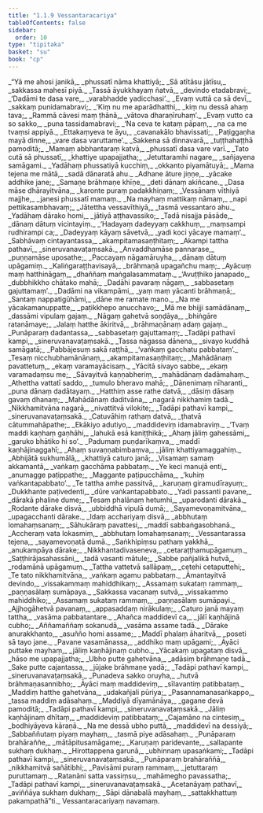 ```yaml
---
title: "1.1.9 Vessantaracariya"
tableOfContents: false
sidebar:
  order: 10
type: "tipitaka"
basket: "su"
book: "cp"
---
```



<DynamicBreadcrumb />

<Division number="67" book="cp">

<Paragraph number="76" type="verses" book="cp">
_“Yā me ahosi janikā,_  
_phussatī nāma khattiyā;_  
_Sā atītāsu jātīsu,_  
_sakkassa mahesī piyā._  

</Paragraph>

</Division>
<Division number="68" book="cp">

<Paragraph number="77" type="verses" book="cp">
_Tassā āyukkhayaṃ ñatvā,_  
_devindo etadabravi;_  
_‘Dadāmi te dasa vare,_  
_varabhadde yadicchasi’._  

</Paragraph>

</Division>
<Division number="69" book="cp">

<Paragraph number="78" type="verses" book="cp">
_Evaṃ vuttā ca sā devī,_  
_sakkaṃ punidamabravi;_  
_‘Kiṃ nu me aparādhatthi,_  
_kiṃ nu dessā ahaṃ tava;_  
_Rammā cāvesi maṃ ṭhānā,_  
_vātova dharaṇīruhaṃ’._  

</Paragraph>

</Division>
<Division number="70" book="cp">

<Paragraph number="79" type="verses" book="cp">
_Evaṃ vutto ca so sakko,_  
_puna tassidamabravi;_  
_‘Na ceva te kataṃ pāpaṃ,_  
_na ca me tvaṃsi appiyā._  

</Paragraph>

</Division>
<Division number="71" book="cp">

<Paragraph number="80" type="verses" book="cp">
_Ettakaṃyeva te āyu,_  
_cavanakālo bhavissati;_  
_Paṭiggaṇha mayā dinne,_  
_vare dasa varuttame’._  

</Paragraph>

</Division>
<Division number="72" book="cp">

<Paragraph number="81" type="verses" book="cp">
_Sakkena sā dinnavarā,_  
_tuṭṭhahaṭṭhā pamoditā;_  
_Mamaṃ abbhantaraṃ katvā,_  
_phussatī dasa vare varī._  

</Paragraph>

</Division>
<Division number="73" book="cp">

<Paragraph number="82" type="verses" book="cp">
_Tato cutā sā phussatī,_  
_khattiye upapajjatha;_  
_Jetuttaramhi nagare,_  
_sañjayena samāgami._  

</Paragraph>

</Division>
<Division number="74" book="cp">

<Paragraph number="83" type="verses" book="cp">
_Yadāhaṃ phussatiyā kucchiṃ,_  
_okkanto piyamātuyā;_  
_Mama tejena me mātā,_  
_sadā dānaratā ahu._  

</Paragraph>

</Division>
<Division number="75" book="cp">

<Paragraph number="84" type="verses" book="cp">
_Adhane āture jiṇṇe,_  
_yācake addhike jane;_  
_Samaṇe brāhmaṇe khīṇe,_  
_deti dānaṃ akiñcane._  

</Paragraph>

</Division>
<Division number="76" book="cp">

<Paragraph number="85" type="verses" book="cp">
_Dasa māse dhārayitvāna,_  
_karonte puraṃ padakkhiṇaṃ;_  
_Vessānaṃ vīthiyā majjhe,_  
_janesi phussatī mamaṃ._  

</Paragraph>

</Division>
<Division number="77" book="cp">

<Paragraph number="86" type="verses" book="cp">
_Na mayhaṃ mattikaṃ nāmaṃ,_  
_napi pettikasambhavaṃ;_  
_Jātettha vessavīthiyā,_  
_tasmā vessantaro ahu._  

</Paragraph>

</Division>
<Division number="78" book="cp">

<Paragraph number="87" type="verses" book="cp">
_Yadāhaṃ dārako homi,_  
_jātiyā aṭṭhavassiko;_  
_Tadā nisajja pāsāde,_  
_dānaṃ dātuṃ vicintayiṃ._  

</Paragraph>

</Division>
<Division number="79" book="cp">

<Paragraph number="88" type="verses" book="cp">
_‘Hadayaṃ dadeyyaṃ cakkhuṃ,_  
_maṃsampi rudhirampi ca;_  
_Dadeyyaṃ kāyaṃ sāvetvā,_  
_yadi koci yācaye mamaṃ’._  

</Paragraph>

</Division>
<Division number="80" book="cp">

<Paragraph number="89" type="verses" book="cp">
_Sabhāvaṃ cintayantassa,_  
_akampitamasaṇṭhitaṃ;_  
_Akampi tattha pathavī,_  
_sineruvanavaṭaṃsakā._  

</Paragraph>

</Division>
<Division number="81" book="cp">

<Paragraph number="90" type="verses" book="cp">
_Anvaddhamāse pannarase,_  
_puṇṇamāse uposathe;_  
_Paccayaṃ nāgamāruyha,_  
_dānaṃ dātuṃ upāgamiṃ._  

</Paragraph>

</Division>
<Division number="82" book="cp">

<Paragraph number="91" type="verses" book="cp">
_Kaliṅgaraṭṭhavisayā,_  
_brāhmaṇā upagañchu maṃ;_  
_Ayācuṃ maṃ hatthināgaṃ,_  
_dhaññaṃ maṅgalasammataṃ._  

</Paragraph>

</Division>
<Division number="83" book="cp">

<Paragraph number="92" type="verses" book="cp">
_‘Avuṭṭhiko janapado,_  
_dubbhikkho chātako mahā;_  
_Dadāhi pavaraṃ nāgaṃ,_  
_sabbasetaṃ gajuttamaṃ’._  

</Paragraph>

</Division>
<Division number="84" book="cp">

<Paragraph number="93" type="verses" book="cp">
_Dadāmi na vikampāmi,_  
_yaṃ maṃ yācanti brāhmaṇā;_  
_Santaṃ nappatigūhāmi,_  
_dāne me ramate mano._  

</Paragraph>

</Division>
<Division number="85" book="cp">

<Paragraph number="94" type="verses" book="cp">
_Na me yācakamanuppatte,_  
_paṭikkhepo anucchavo;_  
_Mā me bhijji samādānaṃ,_  
_dassāmi vipulaṃ gajaṃ._  

</Paragraph>

</Division>
<Division number="86" book="cp">

<Paragraph number="95" type="verses" book="cp">
_Nāgaṃ gahetvā soṇḍāya,_  
_bhiṅgāre ratanāmaye;_  
_Jalaṃ hatthe ākiritvā,_  
_brāhmaṇānaṃ adaṃ gajaṃ._  

</Paragraph>

</Division>
<Division number="87" book="cp">

<Paragraph number="96" type="verses" book="cp">
_Punāparaṃ dadantassa,_  
_sabbasetaṃ gajuttamaṃ;_  
_Tadāpi pathavī kampi,_  
_sineruvanavaṭaṃsakā._  

</Paragraph>

</Division>
<Division number="88" book="cp">

<Paragraph number="97" type="verses" book="cp">
_Tassa nāgassa dānena,_  
_sivayo kuddhā samāgatā;_  
_Pabbājesuṃ sakā raṭṭhā,_  
_‘vaṅkaṃ gacchatu pabbataṃ’._  

</Paragraph>

</Division>
<Division number="89" book="cp">

<Paragraph number="98" type="verses" book="cp">
_Tesaṃ nicchubhamānānaṃ,_  
_akampitamasaṇṭhitaṃ;_  
_Mahādānaṃ pavattetuṃ,_  
_ekaṃ varamayācisaṃ._  

</Paragraph>

</Division>
<Division number="90" book="cp">

<Paragraph number="99" type="verses" book="cp">
_Yācitā sivayo sabbe,_  
_ekaṃ varamadaṃsu me;_  
_Sāvayitvā kaṇṇabheriṃ,_  
_mahādānaṃ dadāmahaṃ._  

</Paragraph>

</Division>
<Division number="91" book="cp">

<Paragraph number="100" type="verses" book="cp">
_Athettha vattatī saddo,_  
_tumulo bheravo mahā;_  
_Dānenimaṃ nīharanti,_  
_puna dānaṃ dadātayaṃ._  

</Paragraph>

</Division>
<Division number="92" book="cp">

<Paragraph number="101" type="verses" book="cp">
_Hatthiṃ asse rathe datvā,_  
_dāsiṃ dāsaṃ gavaṃ dhanaṃ;_  
_Mahādānaṃ daditvāna,_  
_nagarā nikkhamiṃ tadā._  

</Paragraph>

</Division>
<Division number="93" book="cp">

<Paragraph number="102" type="verses" book="cp">
_Nikkhamitvāna nagarā,_  
_nivattitvā vilokite;_  
_Tadāpi pathavī kampi,_  
_sineruvanavaṭaṃsakā._  

</Paragraph>

</Division>
<Division number="94" book="cp">

<Paragraph number="103" type="verses" book="cp">
_Catuvāhiṃ rathaṃ datvā,_  
_ṭhatvā cātummahāpathe;_  
_Ekākiyo adutiyo,_  
_maddideviṃ idamabraviṃ._  

</Paragraph>

</Division>
<Division number="95" book="cp">

<Paragraph number="104" type="verses" book="cp">
_‘Tvaṃ maddi kaṇhaṃ gaṇhāhi,_  
_lahukā esā kaniṭṭhikā;_  
_Ahaṃ jāliṃ gahessāmi,_  
_garuko bhātiko hi so’._  

</Paragraph>

</Division>
<Division number="96" book="cp">

<Paragraph number="105" type="verses" book="cp">
_Padumaṃ puṇḍarīkaṃva,_  
_maddī kaṇhājinaggahī;_  
_Ahaṃ suvaṇṇabimbaṃva,_  
_jāliṃ khattiyamaggahiṃ._  

</Paragraph>

</Division>
<Division number="97" book="cp">

<Paragraph number="106" type="verses" book="cp">
_Abhijātā sukhumālā,_  
_khattiyā caturo janā;_  
_Visamaṃ samaṃ akkamantā,_  
_vaṅkaṃ gacchāma pabbataṃ._  

</Paragraph>

</Division>
<Division number="98" book="cp">

<Paragraph number="107" type="verses" book="cp">
_Ye keci manujā enti,_  
_anumagge paṭippathe;_  
_Maggante paṭipucchāma,_  
_‘kuhiṃ vaṅkantapabbato’._  

</Paragraph>

</Division>
<Division number="99" book="cp">

<Paragraph number="108" type="verses" book="cp">
_Te tattha amhe passitvā,_  
_karuṇaṃ giramudīrayuṃ;_  
_Dukkhante paṭivedenti,_  
_dūre vaṅkantapabbato._  

</Paragraph>

</Division>
<Division number="100" book="cp">

<Paragraph number="109" type="verses" book="cp">
_Yadi passanti pavane,_  
_dārakā phaline dume;_  
_Tesaṃ phalānaṃ hetumhi,_  
_uparodanti dārakā._  

</Paragraph>

</Division>
<Division number="101" book="cp">

<Paragraph number="110" type="verses" book="cp">
_Rodante dārake disvā,_  
_ubbiddhā vipulā dumā;_  
_Sayamevoṇamitvāna,_  
_upagacchanti dārake._  

</Paragraph>

</Division>
<Division number="102" book="cp">

<Paragraph number="111" type="verses" book="cp">
_Idaṃ acchariyaṃ disvā,_  
_abbhutaṃ lomahaṃsanaṃ;_  
_Sāhukāraṃ pavattesi,_  
_maddī sabbaṅgasobhanā._  

</Paragraph>

</Division>
<Division number="103" book="cp">

<Paragraph number="112" type="verses" book="cp">
_Accheraṃ vata lokasmiṃ,_  
_abbhutaṃ lomahaṃsanaṃ;_  
_Vessantarassa tejena,_  
_sayamevoṇatā dumā._  

</Paragraph>

</Division>
<Division number="104" book="cp">

<Paragraph number="113" type="verses" book="cp">
_Saṅkhipiṃsu pathaṃ yakkhā,_  
_anukampāya dārake;_  
_Nikkhantadivaseneva,_  
_cetaraṭṭhamupāgamuṃ._  

</Paragraph>

</Division>
<Division number="105" book="cp">

<Paragraph number="114" type="verses" book="cp">
_Saṭṭhirājasahassāni,_  
_tadā vasanti mātule;_  
_Sabbe pañjalikā hutvā,_  
_rodamānā upāgamuṃ._  

</Paragraph>

</Division>
<Division number="106" book="cp">

<Paragraph number="115" type="verses" book="cp">
_Tattha vattetvā sallāpaṃ,_  
_cetehi cetaputtehi;_  
_Te tato nikkhamitvāna,_  
_vaṅkaṃ agamu pabbataṃ._  

</Paragraph>

</Division>
<Division number="107" book="cp">

<Paragraph number="116" type="verses" book="cp">
_Āmantayitvā devindo,_  
_vissakammaṃ mahiddhikaṃ;_  
_Assamaṃ sukataṃ rammaṃ,_  
_paṇṇasālaṃ sumāpaya._  

</Paragraph>

</Division>
<Division number="108" book="cp">

<Paragraph number="117" type="verses" book="cp">
_Sakkassa vacanaṃ sutvā,_  
_vissakammo mahiddhiko;_  
_Assamaṃ sukataṃ rammaṃ,_  
_paṇṇasālaṃ sumāpayi._  

</Paragraph>

</Division>
<Division number="109" book="cp">

<Paragraph number="118" type="verses" book="cp">
_Ajjhogāhetvā pavanaṃ,_  
_appasaddaṃ nirākulaṃ;_  
_Caturo janā mayaṃ tattha,_  
_vasāma pabbatantare._  

</Paragraph>

</Division>
<Division number="110" book="cp">

<Paragraph number="119" type="verses" book="cp">
_Ahañca maddidevī ca,_  
_jālī kaṇhājinā cubho;_  
_Aññamaññaṃ sokanudā,_  
_vasāma assame tadā._  

</Paragraph>

</Division>
<Division number="111" book="cp">

<Paragraph number="120" type="verses" book="cp">
_Dārake anurakkhanto,_  
_asuñño homi assame;_  
_Maddī phalaṃ āharitvā,_  
_poseti sā tayo jane._  

</Paragraph>

</Division>
<Division number="112" book="cp">

<Paragraph number="121" type="verses" book="cp">
_Pavane vasamānassa,_  
_addhiko maṃ upāgami;_  
_Āyāci puttake mayhaṃ,_  
_jāliṃ kaṇhājinaṃ cubho._  

</Paragraph>

</Division>
<Division number="113" book="cp">

<Paragraph number="122" type="verses" book="cp">
_Yācakaṃ upagataṃ disvā,_  
_hāso me upapajjatha;_  
_Ubho putte gahetvāna,_  
_adāsiṃ brāhmaṇe tadā._  

</Paragraph>

</Division>
<Division number="114" book="cp">

<Paragraph number="123" type="verses" book="cp">
_Sake putte cajantassa,_  
_jūjake brāhmaṇe yadā;_  
_Tadāpi pathavī kampi,_  
_sineruvanavaṭaṃsakā._  

</Paragraph>

</Division>
<Division number="115" book="cp">

<Paragraph number="124" type="verses" book="cp">
_Punadeva sakko oruyha,_  
_hutvā brāhmaṇasannibho;_  
_Āyāci maṃ maddideviṃ,_  
_sīlavantiṃ patibbataṃ._  

</Paragraph>

</Division>
<Division number="116" book="cp">

<Paragraph number="125" type="verses" book="cp">
_Maddiṃ hatthe gahetvāna,_  
_udakañjali pūriya;_  
_Pasannamanasaṅkappo,_  
_tassa maddiṃ adāsahaṃ._  

</Paragraph>

</Division>
<Division number="117" book="cp">

<Paragraph number="126" type="verses" book="cp">
_Maddiyā dīyamānāya,_  
_gagane devā pamoditā;_  
_Tadāpi pathavī kampi,_  
_sineruvanavaṭaṃsakā._  

</Paragraph>

</Division>
<Division number="118" book="cp">

<Paragraph number="127" type="verses" book="cp">
_Jāliṃ kaṇhājinaṃ dhītaṃ,_  
_maddideviṃ patibbataṃ;_  
_Cajamāno na cintesiṃ,_  
_bodhiyāyeva kāraṇā._  

</Paragraph>

</Division>
<Division number="119" book="cp">

<Paragraph number="128" type="verses" book="cp">
_Na me dessā ubho puttā,_  
_maddidevī na dessiyā;_  
_Sabbaññutaṃ piyaṃ mayhaṃ,_  
_tasmā piye adāsahaṃ._  

</Paragraph>

</Division>
<Division number="120" book="cp">

<Paragraph number="129" type="verses" book="cp">
_Punāparaṃ brahāraññe,_  
_mātāpitusamāgame;_  
_Karuṇaṃ paridevante,_  
_sallapante sukhaṃ dukhaṃ._  

</Paragraph>

</Division>
<Division number="121" book="cp">

<Paragraph number="130" type="verses" book="cp">
_Hirottappena garunā,_  
_ubhinnaṃ upasaṅkami;_  
_Tadāpi pathavī kampi,_  
_sineruvanavaṭaṃsakā._  

</Paragraph>

</Division>
<Division number="122" book="cp">

<Paragraph number="131" type="verses" book="cp">
_Punāparaṃ brahāraññā,_  
_nikkhamitvā sañātibhi;_  
_Pavisāmi puraṃ rammaṃ,_  
_jetuttaraṃ puruttamaṃ._  

</Paragraph>

</Division>
<Division number="123" book="cp">

<Paragraph number="132" type="verses" book="cp">
_Ratanāni satta vassiṃsu,_  
_mahāmegho pavassatha;_  
_Tadāpi pathavī kampi,_  
_sineruvanavaṭaṃsakā._  

</Paragraph>

</Division>
<Division number="124" book="cp">

<Paragraph number="133" type="verses" book="cp">
_Acetanāyaṃ pathavī,_  
_aviññāya sukhaṃ dukhaṃ;_  
_Sāpi dānabalā mayhaṃ,_  
_sattakkhattuṃ pakampathā”ti._  


</Paragraph>
</Division>

<Paragraph number="134" type="center" book="cp">
Vessantaracariyaṃ navamaṃ.
</Paragraph>